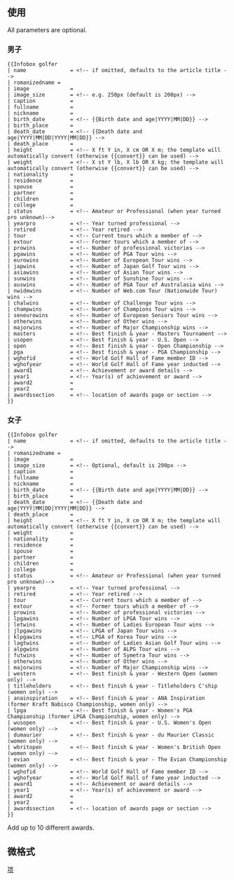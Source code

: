 {{Documentation subpage}}
<!-- PLEASE ADD CATEGORIES AND INTERWIKIS AT THE BOTTOM OF THIS PAGE -->

== 使用 ==

All parameters are optional.

=== 男子 ===
<pre>
{{Infobox golfer
| name              = <!-- if omitted, defaults to the article title -->
| romanizedname =
| image             = 
| image_size        = <!-- e.g. 250px (default is 200px) -->
| caption           = 
| fullname          = 
| nickname          = 
| birth_date        = <!-- {{Birth date and age|YYYY|MM|DD}} -->
| birth_place       = 
| death_date        = <!-- {{Death date and age|YYYY|MM|DD|YYYY|MM|DD}} -->
| death_place       = 
| height            = <!-- X ft Y in, X cm OR X m; the template will automatically convert (otherwise {{convert}} can be used) -->
| weight            = <!-- X st Y lb, X lb OR X kg; the template will automatically convert (otherwise {{convert}} can be used) -->
| nationality       = 
| residence         = 
| spouse            = 
| partner           = 
| children          = 
| college           = 
| status            = <!-- Amateur or Professional (when year turned pro unknown)-->
| yearpro           = <!-- Year turned professional -->
| retired           = <!-- Year retired -->
| tour              = <!-- Current tours which a member of -->
| extour            = <!-- Former tours which a member of -->
| prowins           = <!-- Number of professional victories -->
| pgawins           = <!-- Number of PGA Tour wins -->
| eurowins          = <!-- Number of European Tour wins -->
| japwins           = <!-- Number of Japan Golf Tour wins -->
| asiawins          = <!-- Number of Asian Tour wins -->
| sunwins           = <!-- Number of Sunshine Tour wins -->
| auswins           = <!-- Number of PGA Tour of Australasia wins -->
| nwidewins         = <!-- Number of Web.com Tour (Nationwide Tour) wins -->
| chalwins          = <!-- Number of Challenge Tour wins -->
| champwins         = <!-- Number of Champions Tour wins -->
| seneurowins       = <!-- Number of European Seniors Tour wins -->
| otherwins         = <!-- Number of Other wins -->
| majorwins         = <!-- Number of Major Championship wins -->
| masters           = <!-- Best finish & year - Masters Tournament -->
| usopen            = <!-- Best finish & year - U.S. Open -->
| open              = <!-- Best finish & year - Open Championship -->
| pga               = <!-- Best finish & year - PGA Championship -->
| wghofid           = <!-- World Golf Hall of Fame member ID -->
| wghofyear         = <!-- World Golf Hall of Fame year inducted -->
| award1            = <!-- Achievement or award details -->
| year1             = <!-- Year(s) of achievement or award -->
| award2            = 
| year2             = 
| awardssection     = <!-- location of awards page or section -->
}}
</pre>

=== 女子 ===
<pre>
{{Infobox golfer
| name              = <!-- if omitted, defaults to the article title -->
| romanizedname =
| image             = 
| image_size        = <!-- Optional, default is 200px -->
| caption           = 
| fullname          = 
| nickname          = 
| birth_date        = <!-- {{Birth date and age|YYYY|MM|DD}} -->
| birth_place       = 
| death_date        = <!-- {{Death date and age|YYYY|MM|DD|YYYY|MM|DD}} -->
| death_place       = 
| height            = <!-- X ft Y in, X cm OR X m; the template will automatically convert (otherwise {{convert}} can be used) -->
| weight            = 
| nationality       = 
| residence         = 
| spouse            = 
| partner           = 
| children          = 
| college           = 
| status            = <!-- Amateur or Professional (when year turned pro unknown)-->
| yearpro           = <!-- Year turned professional -->
| retired           = <!-- Year retired -->
| tour              = <!-- Current tours which a member of -->
| extour            = <!-- Former tours which a member of -->
| prowins           = <!-- Number of professional victories -->
| lpgawins          = <!-- Number of LPGA Tour wins -->
| letwins           = <!-- Number of Ladies European Tour wins -->
| jlpgawins         = <!-- LPGA of Japan Tour wins -->
| klpgawins         = <!-- LPGA of Korea Tour wins -->
| lagtwins          = <!-- Number of Ladies Asian Golf Tour wins -->
| alpgwins          = <!-- Number of ALPG Tour wins -->
| futwins           = <!-- Number of Symetra Tour wins -->
| otherwins         = <!-- Number of Other wins -->
| majorwins         = <!-- Number of Major Championship wins -->
| western           = <!-- Best finish & year - Western Open (women only) -->
| titleholders      = <!-- Best finish & year - Titleholders C'ship (women only) -->
| anainspiration    = <!-- Best finish & year - ANA Inspiration (former Kraft Nabisco Championship, women only) -->
| lpga              = <!-- Best finish & year - Women's PGA Championship (former LPGA Championship, women only) -->
| wusopen           = <!-- Best finish & year - U.S. Women's Open (women only) -->
| dumaurier         = <!-- Best finish & year - du Maurier Classic (women only) -->
| wbritopen         = <!-- Best finish & year - Women's British Open (women only) -->
| evian             = <!-- Best finish & year - The Evian Championship (women only) -->
| wghofid           = <!-- World Golf Hall of Fame member ID -->
| wghofyear         = <!-- World Golf Hall of Fame year inducted -->
| award1            = <!-- Achievement or award details -->
| year1             = <!-- Year(s) of achievement or award -->
| award2            = 
| year2             = 
| awardssection     = <!-- location of awards page or section -->
}}
</pre>

Add up to 10 different awards.

== 微格式 ==
{{UF-hcard-person}}

<includeonly>
<!-- CATEGORIES AND INTERWIKIS HERE, THANKS -->
[[Category:体育人物信息框模板|项]]

</includeonly>